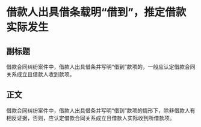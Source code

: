 # 借款人出具借条载明“借到”，推定借款实际发生
## 副标题
借款合同纠纷案件中，借款人出具借条并写明“借到”款项的，一般应认定借款合同关系成立且借款人收到款项。
## 正文
借款合同纠纷案件中，借款人出具借条并写明“借到”款项的情形下，除非借款人有相反证据，否则，应认定借款合同关系成立且借款人实际收到所借款项。